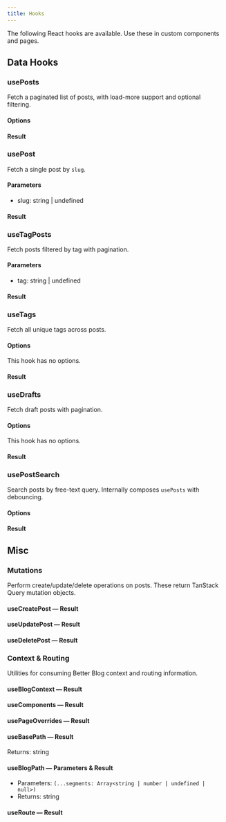 ```yaml
---
title: Hooks
---
```


The following React hooks are available. Use these in custom components and pages.

## Data Hooks

### usePosts

Fetch a paginated list of posts, with load-more support and optional filtering.

#### Options

<AutoTypeTable path="../src/lib/better-blog/hooks/index.ts" name="UsePostsOptions" />

#### Result

<AutoTypeTable path="../src/lib/better-blog/hooks/index.ts" name="UsePostsResult" />

### usePost

Fetch a single post by `slug`.

#### Parameters

- slug: string | undefined

#### Result

<AutoTypeTable path="../src/lib/better-blog/hooks/index.ts" name="UsePostResult" />

### useTagPosts

Fetch posts filtered by tag with pagination.

#### Parameters

- tag: string | undefined

#### Result

<AutoTypeTable path="../src/lib/better-blog/hooks/index.ts" name="UsePostsResult" />

### useTags

Fetch all unique tags across posts.

#### Options

This hook has no options.

#### Result

<AutoTypeTable path="../src/lib/better-blog/hooks/index.ts" name="UseTagsResult" />

### useDrafts

Fetch draft posts with pagination.

#### Options

This hook has no options.

#### Result

<AutoTypeTable path="../src/lib/better-blog/hooks/index.ts" name="UseDraftsResult" />

### usePostSearch

Search posts by free-text query. Internally composes `usePosts` with debouncing.

#### Options

<AutoTypeTable path="../src/lib/better-blog/hooks/index.ts" name="UsePostSearchOptions" />

#### Result

<AutoTypeTable path="../src/lib/better-blog/hooks/index.ts" name="UsePostSearchResult" />

## Misc

### Mutations

Perform create/update/delete operations on posts. These return TanStack Query mutation objects.

#### useCreatePost — Result

<AutoTypeTable path="../src/lib/better-blog/hooks/index.ts" name="UseCreatePostResult" />

#### useUpdatePost — Result

<AutoTypeTable path="../src/lib/better-blog/hooks/index.ts" name="UseUpdatePostResult" />

#### useDeletePost — Result

<AutoTypeTable path="../src/lib/better-blog/hooks/index.ts" name="UseDeletePostResult" />

### Context & Routing

Utilities for consuming Better Blog context and routing information.

#### useBlogContext — Result

<AutoTypeTable path="../src/lib/better-blog/context/better-blog-context.tsx" name="BlogContextType" />

#### useComponents — Result

<AutoTypeTable path="../src/lib/better-blog/context/better-blog-context.tsx" name="BlogUIComponents" />

#### usePageOverrides — Result

<AutoTypeTable path="../src/lib/better-blog/core/client-components.ts" name="PageComponentOverrides" />

#### useBasePath — Result

Returns: string

#### useBlogPath — Parameters & Result

- Parameters: `(...segments: Array<string | number | undefined | null>)`
- Returns: string

#### useRoute — Result

<AutoTypeTable path="../src/lib/better-blog/context/route-context.tsx" name="RouteContextValue" />


